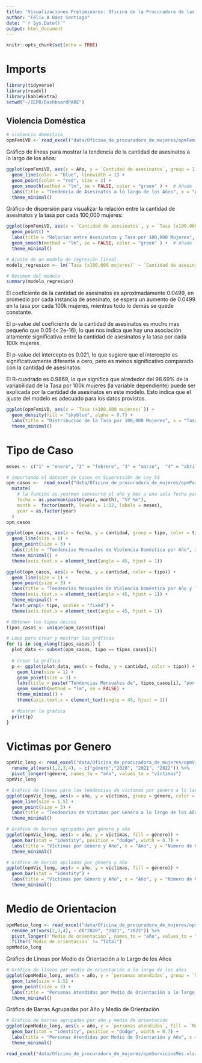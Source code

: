 ```yaml
---
title: 'Visualizaciones Preliminares: Oficina de la Procuradora de las Mujeres'
author: "Félix A Báez Santiago"
date: "`r Sys.Date()`"
output: html_document
---
```


```r
knitr::opts_chunk$set(echo = TRUE)
```

# Imports
```r
library(tidyverse)
library(readxl)
library(kableExtra)
setwd("~/IEPR/DashboardPARE")
```

## Violencia Doméstica

```r
# violencia domestica
opmFemiVD <- read_excel("data/Oficina_de_procuradora_de_mujeres/opmFemiVD.xlsx") # año, asesinatos, tasa x100k 
```

Gráfico de líneas para mostrar la tendencia de la cantidad de asesinatos a lo largo de los años:

```r
ggplot(opmFemiVD, aes(x = Año, y = `Cantidad de asesinatos`, group = 1)) +
  geom_line(color = "blue", linewidth = 1) +
  geom_point(color = "red", size = 2) +
  geom_smooth(method = "lm", se = FALSE, color = "green" ) +  # Añade líneas de tendencia lineal
  labs(title = "Tendencia de Asesinatos a lo largo de los Años", x = "Año", y = "Cantidad de Asesinatos") +
  theme_minimal()

```

Gráfico de dispersión para visualizar la relación entre la cantidad de asesinatos y la tasa por cada 100,000 mujeres:

```r
ggplot(opmFemiVD, aes(x = `Cantidad de asesinatos`, y = `Tasa (x100,000 mujeres)`)) +
  geom_point() +
  labs(title = "Relación entre Asesinatos y Tasa por 100,000 Mujeres", x = "Cantidad de asesinatos", y = "Tasa (x100,000 mujeres)") +
  geom_smooth(method = "lm", se = FALSE, color = "green" ) +  # Añade líneas de tendencia lineal
  theme_minimal()

# Ajuste de un modelo de regresión lineal
modelo_regresion <- lm(`Tasa (x100,000 mujeres)` ~ `Cantidad de asesinatos`, data = opmFemiVD)

# Resumen del modelo
summary(modelo_regresion)
```

El coeficiente de la cantidad de asesinatos es aproximadamente 0.0499, en promedio por cada instancia de asesinato, se espera un aumento de 0.0499 en la tasa por cada 100k mujeres, mientras todo lo demás se quede constante.

El p-value del coeficiente de la cantidad de asesinatos es mucho mas pequeño que 0.05 (\< 2e-16), lo que nos indica que hay una asociación altamente significativa entre la cantidad de asesinatos y la tasa por cada 100k mujeres.

El p-value del intercepto es 0.021, lo que sugiere que el intercepto es significativamente diferente a cero, pero es menos significativo comparado con la cantidad de asesinatos.

El R-cuadrado es 0.9869, lo que significa que alrededor del 98.69% de la variabilidad de la Tasa por 100k mujeres (la variable dependiente) puede ser explicada por la cantidad de asesinatos en este modelo. Esto indica que el ajuste del modelo es adecuado para los datos provistos.

```r
ggplot(opmFemiVD, aes(x = `Tasa (x100,000 mujeres)`)) +
  geom_density(fill = "skyblue", alpha = 0.7) +
  labs(title = "Distribución de la Tasa por 100,000 Mujeres", x = "Tasa (x100,000 mujeres)", y = "Densidad") +
  theme_minimal()
```
#  Tipo de Caso 

```r
meses <- c("1" = "enero", "2" = "febrero", "3" = "marzo",  "4" = "abril", "5" = "mayo", "6" = "junio", "7" = "julio", "8" = "agosto", "9" = "septiembre","10" = "octubre", "11" = "noviembre", "12" = "diciembre")

# importando el dataset de Casos en Supervisión de Ley 54
opm_casos <-  read_excel("data/Oficina_de_procuradora_de_mujeres/opmPartMes.xlsx") %>%
  mutate(
    # la función as.yearmon convierte el año y mes a una sola fecha para poderla visualizar apropiadamente, la función es parte del paquete zoo
    fecha = as.yearmon(paste(year, month), "%Y %m"),
    month =  factor(month, levels = 1:12, labels = meses), 
    year = as.factor(year)
  )
opm_casos
```

```r
ggplot(opm_casos, aes(x = fecha, y = cantidad, group = tipo, color = tipo)) +
  geom_line(size = 1) +
  geom_point(size = 3) +
  labs(title = "Tendencias Mensuales de Violencia Doméstica por Año", x = "Fecha", y = "Cantidad de Casos") +
  theme_minimal() +
  theme(axis.text.x = element_text(angle = 45, hjust = 1))

ggplot(opm_casos, aes(x = fecha, y = cantidad, color = tipo)) +
  geom_line(size = 1) +
  geom_point(size = 3) +
  labs(title = "Tendencias Mensuales de Violencia Doméstica por Año y Tipo", x = "Mes", y = "Cantidad de Casos") +
  theme(axis.text.x = element_text(angle = 45, hjust = 1)) +
  theme_minimal() + 
  facet_wrap(~ tipo, scales = "fixed") +
  theme(axis.text.x = element_text(angle = 45, hjust = 1))
```



```r
# Obtener los tipos únicos
tipos_casos <- unique(opm_casos$tipo)

# Loop para crear y mostrar las gráficas
for (i in seq_along(tipos_casos)) {
  plot_data <- subset(opm_casos, tipo == tipos_casos[i])
  
  # Crear la gráfica
  p <- ggplot(plot_data, aes(x = fecha, y = cantidad, color = tipo)) +
    geom_line(size = 1) +
    geom_point(size = 3) +
    labs(title = paste("Tendencias Mensuales de", tipos_casos[i], "por Año"), x = "Mes", y = "Cantidad de Casos", color = "Año") +
    geom_smooth(method = "lm", se = FALSE) +  
    theme_minimal() +
    theme(axis.text.x = element_text(angle = 45, hjust = 1))
  
  # Mostrar la gráfica
  print(p)
}
```

# Victimas por Genero
```r
opmVic_long <- read_excel("data/Oficina_de_procuradora_de_mujeres/opmVicGraf.xlsx") %>% 
  rename_at(vars(1,2,3,4), ~ c("género","2020", "2021", "2022")) %>%
  pivot_longer(!género, names_to = "año", values_to = "víctimas")
opmVic_long
```

```r
# Gráfico de líneas para las tendencias de víctimas por género a lo largo de los años
ggplot(opmVic_long, aes(x = año, y = víctimas, group = género, color = género)) +
  geom_line(size = 1.5) +
  geom_point(size = 3) +
  labs(title = "Tendencias de Víctimas por Género a lo largo de los Años", x = "Año", y = "Número de Víctimas", color = "Género") +
  theme_minimal()
```

```r
# Gráfico de barras agrupadas por género y año
ggplot(opmVic_long, aes(x = año, y = víctimas, fill = género)) +
  geom_bar(stat = "identity", position = "dodge", width = 0.7) +
  labs(title = "Víctimas por Género y Año", x = "Año", y = "Número de Víctimas", fill = "Género") +
  theme_minimal()
```

```r
# Gráfico de barras apiladas por género y año
ggplot(opmVic_long, aes(x = año, y = víctimas, fill = género)) +
  geom_bar(stat = "identity") +
  labs(title = "Víctimas por Género y Año", x = "Año", y = "Número de Víctimas", fill = "Género") +
  theme_minimal()

```

# Medio de Orientacion
```r
opmMedio_long <- read_excel("data/Oficina_de_procuradora_de_mujeres/opmMedio.xlsx") %>% 
  rename_at(vars(2,3,4), ~ c("2020", "2021", "2022")) %>%
  pivot_longer(!`Medio de orientación`, names_to = "año", values_to = "personas atendidas") %>% 
  filter(`Medio de orientación` != "Total")
opmMedio_long
```
Gráfico de Líneas por Medio de Orientación a lo Largo de los Años
```r
# Gráfico de líneas por medio de orientación a lo largo de los años
ggplot(opmMedio_long, aes(x = año, y = `personas atendidas`, group = `Medio de orientación`, color = `Medio de orientación`)) +
  geom_line(size = 1.5) +
  geom_point(size = 3) +
  labs(title = "Personas Atendidas por Medio de Orientación a lo largo de los Años", x = "Año", y = "Número de Personas Atendidas", color = "Medio de Orientación") +
  theme_minimal()
```

Gráfico de Barras Agrupadas por Año y Medio de Orientación
```r
# Gráfico de barras agrupadas por año y medio de orientación
ggplot(opmMedio_long, aes(x = año, y = `personas atendidas`, fill = `Medio de orientación`)) +
  geom_bar(stat = "identity", position = "dodge", width = 0.7) +
  labs(title = "Personas Atendidas por Medio de Orientación y Año", x = "Año", y = "Número de Personas Atendidas", fill = "Medio de Orientación") +
  theme_minimal()

```

```r
read_excel("data/Oficina_de_procuradora_de_mujeres/opmServiciosMes.xlsx") # mes, año, tipo de servicio, # ofrecidos
```









